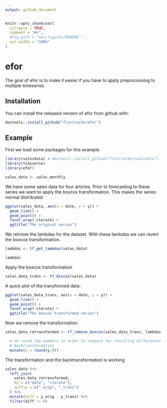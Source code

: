 ```yaml
---
output: github_document
---
```


<!-- README.md is generated from README.Rmd. Please edit that file -->




```r
knitr::opts_chunk$set(
  collapse = TRUE,
  comment = "#>",
  #fig.path = "man/figures/README-",
  out.width = "100%"
)
```
# efor

The goal of efor is to make it easier if you have to apply preprocessing to multiple timeseries.

## Installation

You can install the released version of efor from github with:

``` r
devtools::install_github("flostracke/efor")
```

## Example

First we load some packages for this example.
```r

library(salesdata) # devtools::install_github("flostracke/salesdata")
library(tidyverse)
library(efor)

sales_data <- sales_monthly
```

We have some sales data for four articles. Prior to forecasting to these series
we want to apply the boxcox transformation. This makes the series normal 
distributed.

```r

ggplot(sales_data, aes(x = date, y = y)) +
  geom_line() +
  geom_point() +
  facet_wrap(~iterate) +
  ggtitle("The original series")
```

We retrieve the lambdas for the dataset. With these lambdas we can revert
the boxcox transformation.

```r
lambdas <- tf_get_lambdas(sales_data)

lambdas
```

Apply the boxcox transformation

```r

sales_data_trans <- tf_boxcox(sales_data)
```

A quick plot of the transformed data:
```r
ggplot(sales_data_trans, aes(x = date, y = y)) +
  geom_line() +
  geom_point() +
  facet_wrap(~iterate) +
  ggtitle("The boxcox transformed series")
```

Now we remove the transformation

```r

sales_data_retransformed <- tf_remove_boxcox(sales_data_trans, lambdas) %>%

  # we round the numbers in order to compare for resulting differences due to the
  # backtransformation
  mutate(y = round(y,0))
```

The transformation and the backtransformation is working

```r
sales_data %>%
  left_join(
    sales_data_retransformed,
    by = c("date", "iterate"),
    suffix = c("_orig", "_trans")
  ) %>%
  mutate(diff = y_orig - y_trans) %>%
  filter(diff != 0)
```






